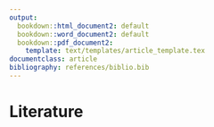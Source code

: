 ```yaml
---
output:
  bookdown::html_document2: default
  bookdown::word_document2: default
  bookdown::pdf_document2:
    template: text/templates/article_template.tex
documentclass: article
bibliography: references/biblio.bib
---
```


# Literature {-}

